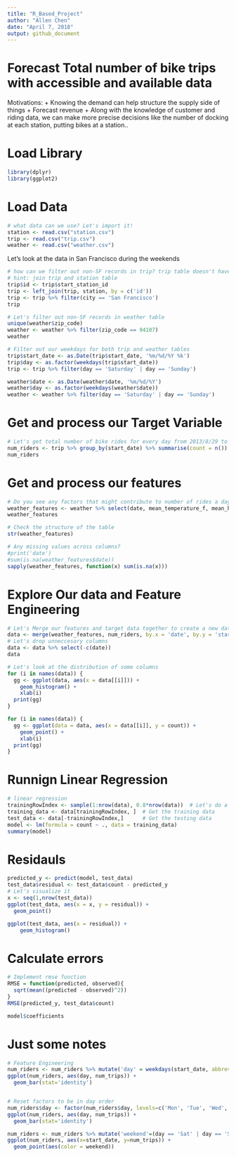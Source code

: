 ---
title: "R_Based_Project"
author: "Allen Chen"
date: "April 7, 2018"
output: github_document
---

# Forecast Total number of bike trips with accessible and available data

Motivations: 
+ Knowing the demand can help structure the supply side of things
+ Forecast revenue
+ Along with the knowledge of customer and riding data, we can make more precise decisions
like the number of docking at each station, putting bikes at a station..

# Load Library
```{r warning = False}
library(dplyr)
library(ggplot2)
```

# Load Data
```{r}
# what data can we use? Let's import it!
station <- read.csv("station.csv")
trip <- read.csv("trip.csv")
weather <- read.csv("weather.csv")
```

Let's look at the data in San Francisco during the weekends
```{r}
# how can we filter out non-SF records in trip? trip table doesn't have city column?
# hint: join trip and station table
trip$id <- trip$start_station_id
trip <- left_join(trip, station, by = c('id'))
trip <- trip %>% filter(city == 'San Francisco')
trip
```

```{r}
# Let's filter out non-SF records in weather table
unique(weather$zip_code)
weather <- weather %>% filter(zip_code == 94107)
weather
```

```{r}
# Filter out our weekdays for both trip and weather tables
trip$start_date <- as.Date(trip$start_date, '%m/%d/%Y %k')
trip$day <- as.factor(weekdays(trip$start_date))
trip <- trip %>% filter(day == 'Saturday' | day == 'Sunday')

weather$date <- as.Date(weather$date, '%m/%d/%Y')
weather$day <- as.factor(weekdays(weather$date))
weather <- weather %>% filter(day == 'Saturday' | day == 'Sunday')
```

# Get and process our Target Variable
```{r}
# Let's get total number of bike rides for every day from 2013/8/29 to 2015/8/31
num_riders <- trip %>% group_by(start_date) %>% summarise(count = n())
num_riders
```

# Get and process our features
```{r}
# Do you see any factors that might contribute to number of rides a day? Pick them out!
weather_features <- weather %>% select(date, mean_temperature_f, mean_humidity, wind_dir_degrees)
weather_features
```

```{r}
# Check the structure of the table
str(weather_features)
```

```{r}
# Any missing values across columns?
#print('date')
#sum(is.na(weather_features$date))
sapply(weather_features, function(x) sum(is.na(x)))
```

# Explore Our data and Feature Engineering
```{r}
# Let's Merge our features and target data together to create a new dataframe data
data <- merge(weather_features, num_riders, by.x = 'date', by.y = 'start_date')
# Let's drop unneccesary columns
data <- data %>% select(-c(date))
data
```

```{r}
# Let's look at the distribution of some columns
for (i in names(data)) {
  gg <- ggplot(data, aes(x = data[[i]])) +
    geom_histogram() +
    xlab(i)
  print(gg)
}
```

```{r}
for (i in names(data)) {
  gg <- ggplot(data = data, aes(x = data[[i]], y = count)) + 
    geom_point() +
    xlab(i)
  print(gg)
}

```

# Runnign Linear Regression
```{r}
# linear regression
trainingRowIndex <- sample(1:nrow(data), 0.8*nrow(data))  # Let's do a 80/20 split. This returns the indices
training_data <- data[trainingRowIndex, ]  # Get the training data
test_data <- data[-trainingRowIndex,]      # Get the testing data
model <- lm(formula = count ~ ., data = training_data)
summary(model)
```

# Residauls
```{r}
predicted_y <- predict(model, test_data)
test_data$residual <- test_data$count - predicted_y
# Let's visualize it
x <- seq(1,nrow(test_data))
ggplot(test_data, aes(x = x, y = residual)) +
  geom_point()
```

```{r}
ggplot(test_data, aes(x = residual)) +
    geom_histogram()
```

# Calculate errors
```{r}
# Implement rmse function
RMSE = function(predicted, observed){
  sqrt(mean((predicted - observed)^2))
}
RMSE(predicted_y, test_data$count)
```

```{r}
model$coefficients
```




# Just some notes
```{r}
# Feature Engineering
num_riders <- num_riders %>% mutate('day' = weekdays(start_date, abbreviate=TRUE))
ggplot(num_riders, aes(day, num_trips)) +
  geom_bar(stat='identity')


# Reset factors to be in day order
num_riders$day <- factor(num_riders$day, levels=c('Mon', 'Tue', 'Wed', 'Thu', 'Fri', 'Sat', 'Sun'))
ggplot(num_riders, aes(day, num_trips)) +
  geom_bar(stat='identity')
```

```{r}
num_riders <- num_riders %>% mutate('weekend'=(day == 'Sat' | day == 'Sun'))
ggplot(num_riders, aes(x=start_date, y=num_trips)) +
  geom_point(aes(color = weekend))
```
















